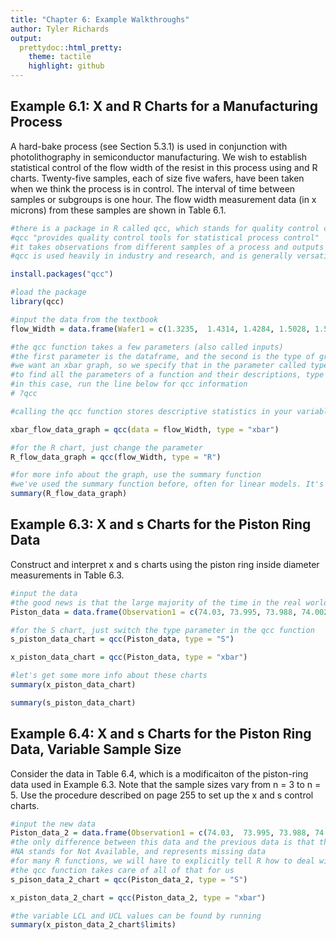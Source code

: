 ```yaml
---
title: "Chapter 6: Example Walkthroughs"
author: Tyler Richards
output:
  prettydoc::html_pretty:
    theme: tactile
    highlight: github
---
```


## Example 6.1: X and R Charts for a Manufacturing Process
  
A hard-bake process (see Section 5.3.1) is used in conjunction with photolithography in semiconductor manufacturing. We wish to establish statistical control of the flow width of the resist in this process using and R charts. Twenty-five samples, each of size five wafers, have been taken when we think the process is in control. The interval of time between samples or subgroups is one hour. The flow width measurement data (in x microns) from these samples are shown in Table 6.1.  
  
  

```r
#there is a package in R called qcc, which stands for quality control charts. Perfect!
#qcc "provides quality control tools for statistical process control" 
#it takes observations from different samples of a process and outputs the desired control charts.
#qcc is used heavily in industry and research, and is generally versatile, two great reasons for learning the package

install.packages("qcc")
```

```r
#load the package
library(qcc)

#input the data from the textbook
flow_Width = data.frame(Wafer1 = c(1.3235,	1.4314,	1.4284,	1.5028,	1.5604,	1.5955,	1.6274,	1.4190,	1.3884,	1.4039,	1.4158,	1.5821,	1.2856,	1.4951,	1.3589,	1.5747,	1.3680,	1.4163,	1.5796,	1.7106,	1.4371,	1.4738,	1.5917,	1.6399,	1.5797), Wafer2 = c(1.4128,	1.3592,	1.4871,	1.6352,	1.2735,	1.5451,	1.5064,	1.4303,	1.7277,	1.6697,	1.7667,	1.3355,	1.4106,	1.4036,	1.2863,	1.5301,	1.7269,	1.3864,	1.4185,	1.4412,	1.5051,	1.5936,	1.4333,	1.5243,	1.3663 ), Wafer3 = c(1.6744,	1.6075,	1.4932,	1.3841,	1.5265,	1.3574,	1.8366,	1.6637,	1.5355,	1.5089,	1.4278,	1.5777,	1.4447,	1.5893,	1.5996,	1.5171,	1.3957,	1.3057,	1.6541,	1.2361,	1.3485,	1.6583,	1.5551,	1.5705,	1.6240), Wafer4 = c(1.4573,	1.4666,	1.4324,	1.2831,	1.4363,	1.3281,	1.4177,	1.6067,	1.5176,	1.4627,	1.5928,	1.3908,	1.6398,	1.6458,	1.2497,	1.1839,	1.5014,	1.6210,	1.5116,	1.3820,	1.5670,	1.4973,	1.5295,	1.5563,	1.3732), Wafer5 = c(1.6914,	1.6109,	1.5674,	1.5507,	1.6441,	1.4198,	1.5144,	1.5519,	1.3688,	1.5220,	1.4181,	1.7559,	1.1928,	1.4969,	1.5471,	1.8662,	1.4449,	1.5573,	1.7247,	1.7601,	1.4880,	1.4720,	1.6866,	1.5530,	1.6887))

#the qcc function takes a few parameters (also called inputs)
#the first parameter is the dataframe, and the second is the type of graph
#we want an xbar graph, so we specify that in the parameter called type
#to find all the parameters of a function and their descriptions, type ? before the function name
#in this case, run the line below for qcc information
# ?qcc

#calling the qcc function stores descriptive statistics in your variable name, as well as shows the graph by default

xbar_flow_data_graph = qcc(data = flow_Width, type = "xbar")

```

```r
#for the R chart, just change the parameter
R_flow_data_graph = qcc(flow_Width, type = "R")

```
  

```r
#for more info about the graph, use the summary function
#we've used the summary function before, often for linear models. It's a great function for understanding your data and ouput 
summary(R_flow_data_graph)
```
  
  

## Example 6.3: X and s Charts for the Piston Ring Data
  
Construct and interpret x and s charts using the piston ring inside diameter measurements in Table 6.3.  
  
  

```r
#input the data
#the good news is that the large majority of the time in the real world, your data will come in a .txt or .csv format, and you will not have to manually input it
Piston_data = data.frame(Observation1 = c(74.03, 73.995, 73.988, 74.002, 73.992,	74.009,	73.995,	73.985,	74.008,	73.998,	73.994,	74.004,	73.983,	74.006,	74.012,	74,	73.994,	74.006,	73.984,	74,	73.982,	74.004,	74.01,	74.015,	73.982), Observation2 = c(74.002,	73.992,	74.024,	73.996,	74.007,	73.994,	74.006,	74.003,	73.995,	74,	73.998,	74,	74.002,	73.967,	74.014,	73.984,	74.012,	74.01,	74.002,	74.01,	74.001,	73.999,	73.989,	74.008,	73.984), Observation3 = c(74.019,	74.001,	74.021,	73.993,	74.015,	73.997,	73.994,	73.993,	74.009,	73.99,	73.994,	74.007,	73.998,	73.994,	73.998,	74.005,	73.986,	74.018,	74.003,	74.013,	74.015,	73.99,	73.99,	73.993,	73.995), Observation4 = c(73.992,	74.011,	74.005,	74.015,	73.989,	73.985,	74,	74.015,	74.005,	74.007,	73.995,	74,	73.997,	74,	73.999,	73.998,	74.005,	74.003,	74.005,	74.02,	74.005,	74.006,	74.009,	74,	74.017), Observation5 = c(74.008,	74.004,	74.002,	74.009,	74.014,	73.993,	74.005,	73.988,	74.004,	73.995,	73.99,	73.996,	74.012,	73.984,	74.007,	73.996,	74.007,	74,	73.997,	74.009,	73.996,	74.009,	74.014,	74.01,	74.013))

#for the S chart, just switch the type parameter in the qcc function
s_piston_data_chart = qcc(Piston_data, type = "S")
```

```r
x_piston_data_chart = qcc(Piston_data, type = "xbar")

```
  
```r
#let's get some more info about these charts
summary(x_piston_data_chart)

summary(s_piston_data_chart)
```
  
  
## Example 6.4: X and s Charts for the Piston Ring Data, Variable Sample Size
  
Consider the data in Table 6.4, which is a modificaiton of the piston-ring data used in Example 6.3. Note that the sample sizes vary from n = 3 to n = 5. Use the procedure described on page 255 to set up the x and s control charts.
  
  
```r
#input the new data
Piston_data_2 = data.frame(Observation1 = c(74.03,	73.995,	73.988,	74.002,	73.992,	74.009,	73.995,	73.985,	74.008,	73.998,	73.994,	74.004,	73.983,	74.006,	74.012,	74,	73.994,	74.006,	73.984,	74,	73.982,	74.004,	74.01,	74.015,	73.982), Observation2 = c(74.002,	73.992,	74.024,	73.996,	74.007,	73.994,	74.006,	74.003,	73.995,	74,	73.998,	74,	74.002,	73.967,	74.014,	73.984,	74.012,	74.01,	74.002,	74.01,	74.001,	73.999,	73.989,	74.008,	73.984), Observation3 = c(74.019,	74.001,	74.021,	73.993,	74.015,	73.997,	73.994,	73.993,	74.009,	73.99,	73.994,	74.007,	73.998,	73.994,	73.998,	74.005,	73.986,	74.018,	74.003,	74.013,	74.015,	73.99,	73.99,	73.993,	73.995), Observation4 = c(73.992,	NA,	74.005,	74.015,	73.989,	73.985,	74,	74.015,	74.005,	74.007,	73.995,	74,	NA,	74,	NA,	73.998,	74.005,	74.003,	74.005,	NA,	74.005,	74.006,	74.009,	74,	74.017), Observation5 = c(74.008,	NA,	74.002,	74.009,	74.014,	NA,	NA,	73.988,	NA,	73.995,	73.99,	73.996,	NA,	73.984,	NA,	73.996,	NA,	74,	73.997,	NA,	73.996,	74.009,	74.014,	74.01,	74.013))
#the only difference between this data and the previous data is that there are NA values in this example
#NA stands for Not Available, and represents missing data
#for many R functions, we will have to explicitly tell R how to deal with NA values (should they be treated as 0s? Omitted from the calculation entirely?)
#the qcc function takes care of all of that for us
s_pison_data_2_chart = qcc(Piston_data_2, type = "S")
```

```r
x_piston_data_2_chart = qcc(Piston_data_2, type = "xbar")

```

```r
#the variable LCL and UCL values can be found by running 
summary(x_piston_data_2_chart$limits)

```
  
  